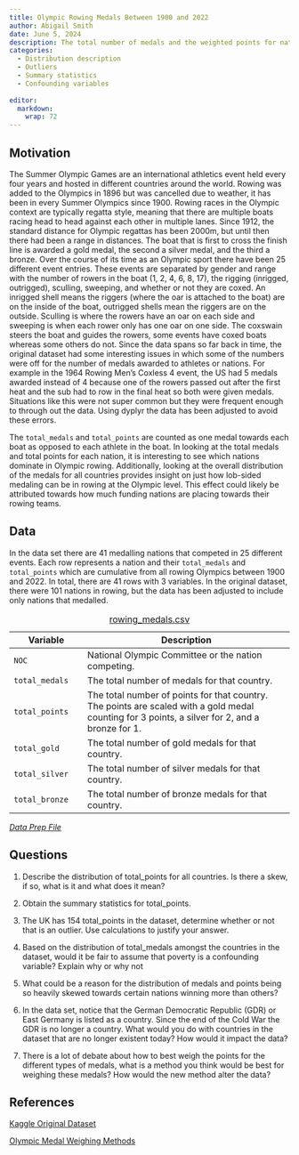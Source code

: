 ```yaml
---
title: Olympic Rowing Medals Between 1900 and 2022
author: Abigail Smith
date: June 5, 2024
description: The total number of medals and the weighted points for nations competing in rowing events in the Summer Olympic Games between 1900 and 2022. 
categories:
  - Distribution description
  - Outliers
  - Summary statistics
  - Confounding variables
  
editor: 
  markdown: 
    wrap: 72
---
```

## Motivation

The Summer Olympic Games are an international athletics event held every four years and hosted in different countries around the world. Rowing was added to the Olympics in 1896 but was cancelled due to weather, it has been in every Summer Olympics since 1900. Rowing races in the Olympic context are typically regatta style, meaning that there are multiple boats racing head to head against each other in multiple lanes. Since 1912, the standard distance for Olympic regattas has been 2000m, but until then there had been a range in distances. The boat that is first to cross the finish line is awarded a gold medal, the second a silver medal, and the third a bronze. Over the course of its time as an Olympic sport there have been 25 different event entries. These events are separated by gender and range with the number of rowers in the boat (1, 2, 4, 6, 8, 17), the rigging (inrigged, outrigged), sculling, sweeping, and whether or not they are coxed. An inrigged shell means the riggers (where the oar is attached to the boat) are on the inside of the boat, outrigged shells mean the riggers are on the outside. Sculling is where the rowers have an oar on each side and sweeping is when each rower only has one oar on one side. The coxswain steers the boat and guides the rowers, some events have coxed boats whereas some others do not. Since the data spans so far back in time, the original dataset had some interesting issues in which some of the numbers were off for the number of medals awarded to athletes or nations. For example in the 1964 Rowing Men's Coxless 4 event, the US had 5 medals awarded instead of 4 because one of the rowers passed out after the first heat and the sub had to row in the final heat so both were given medals. Situations like this were not super common but they were frequent enough to through out the data. Using dyplyr the data has been adjusted to avoid these errors. 

The `total_medals` and `total_points` are counted as one medal towards each boat as opposed to each athlete in the boat. In looking at the total medals and total points for each nation, it is interesting to see which nations dominate in Olympic rowing. Additionally, looking at the overall distribution of the medals for all countries provides insight on just how lob-sided medaling can be in rowing at the Olympic level. This effect could likely be attributed towards how much funding nations are placing towards their rowing teams.  

## Data


In the data set there are 41 medalling nations that competed in 25 different events. Each row represents a nation and their `total_medals` and `total_points` which are cumulative from all rowing Olympics between 1900 and 2022. In total, there are 41 rows with 3 variables. In the original dataset, there were 101 nations in rowing, but the data has been adjusted to include only nations that medalled. 

| Variable | Description                                                                                                                |
|-------------------|-----------------------------------------------------|
| `NOC` | National Olympic Committee or the nation competing. |
| `total_medals` | The total number of medals for that country. |
| `total_points` | The total number of points for that country. The points are scaled with a gold medal counting for 3 points, a silver for 2, and a bronze for 1. |
| `total_gold` | The total number of gold medals for that country. |
| `total_silver` | The total number of silver medals for that country. |
| `total_bronze` | The total number of bronze medals for that country. |

: [rowing_medals.csv](../data/rowing_medals.csv)

[*Data Prep File*](../_prep/rowing_olympic_medals/init-rowing_olympic_medals.qmd)


## Questions

1.    Describe the distribution of total_points for all countries. Is there a skew, if so, what is it and what does it mean?

2.    Obtain the summary statistics for total_points. 

3.    The UK has 154 total_points in the dataset, determine whether or not that is an outlier. Use calculations to justify your answer.

4.    Based on the distribution of total_medals amongst the countries in the dataset, would it be fair to assume that poverty is a confounding variable? Explain why or why not

5.    What could be a reason for the distribution of medals and points being so heavily skewed towards certain nations winning more than others?

6.	In the data set, notice that the German Democratic Republic (GDR) or East Germany is listed as a country. Since the end of the Cold War the GDR is no longer a country. What would you do with countries in the dataset that are no longer existent today? How would it impact the data?

7.    There is a lot of debate about how to best weigh the points for the different types of medals, what is a method you think would be best for weighing these medals? How would the new method alter the data?


## References

[Kaggle Original Dataset](https://www.kaggle.com/datasets/heesoo37/120-years-of-olympic-history-athletes-and-results?resource=download)

[Olympic Medal Weighing Methods](https://www.topendsports.com/events/summer/medal-tally/rankings-weighted.htm){target="_blank"}
